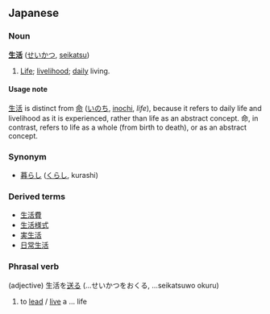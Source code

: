 == Japanese ==
=== Noun ===
'''[[生]][[活]]''' ([[せいかつ]], [[seikatsu]])

# [[Life]]; [[livelihood]]; [[daily]] living.

==== Usage note ====
[[生活]] is distinct from [[命]] ([[いのち]], [[inochi]], ''life''), because it refers to daily life and livelihood as it is experienced, rather than life as an abstract concept.  命, in contrast, refers to life as a whole (from birth to death), or as an abstract concept.

{{sectstub}}

===Synonym===
*[[暮らし]] ([[くらし]], kurashi)

===Derived terms===
*[[生活費]]
*[[生活様式]]
*[[実生活]]
*[[日常生活]]

===Phrasal verb===
(adjective) 生活を[[送る]] (...せいかつをおくる, ...seikatsuwo okuru)

# to [[lead]] / [[live]] a ... life